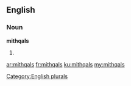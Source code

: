 ==English==

===Noun===
'''mithqals'''

# {{plural of|[[mithqal]]}}

[[Category:English plurals]]

[[ar:mithqals]]
[[fr:mithqals]]
[[ku:mithqals]]
[[my:mithqals]]